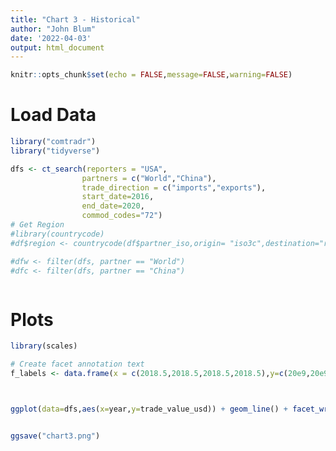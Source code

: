 ```yaml
---
title: "Chart 3 - Historical"
author: "John Blum"
date: '2022-04-03'
output: html_document
---
```


```r
knitr::opts_chunk$set(echo = FALSE,message=FALSE,warning=FALSE)
```

# Load Data


```r
library("comtradr")
library("tidyverse")

dfs <- ct_search(reporters = "USA", 
                partners = c("World","China"), 
                trade_direction = c("imports","exports"),
                start_date=2016,
                end_date=2020,
                commod_codes="72")
# Get Region
#library(countrycode)
#df$region <- countrycode(df$partner_iso,origin= "iso3c",destination="region")

#dfw <- filter(dfs, partner == "World")
#dfc <- filter(dfs, partner == "China")



```

# Plots


```r
library(scales)

# Create facet annotation text
f_labels <- data.frame(x = c(2018.5,2018.5,2018.5,2018.5),y=c(20e9,20e9,20e9,2039), label = c("Trump's Tariffs", "Trump's Tariffs", "Trump's Tariffs","Trump's Tariffs"))



ggplot(data=dfs,aes(x=year,y=trade_value_usd)) + geom_line() + facet_wrap(~partner + trade_flow,scales = "free_y") + theme_classic() + labs(title="Chart 3 - #30DayChartChallenge - Historical",subtitle="US Steel Trade Flows",caption="Source: UN Comtrade API \n Shaded rectangle is Trump's trade war \n John Blum | https://www.linkedin.com/in/blumajohn/ ") + ylab("US Dollars") + scale_y_continuous(labels = dollar) + annotate(geom="rect",xmin=2018.184,xmax=2020,ymin=0,ymax=Inf,alpha=0.2,fill="gray")


ggsave("chart3.png")

```
